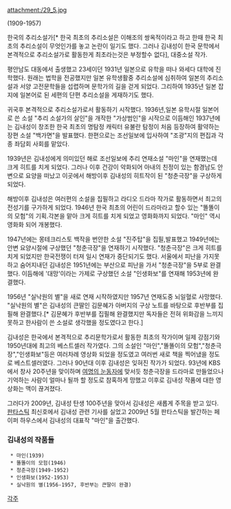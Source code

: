 attachment:/29_5.jpg

(1909-1957)

한국의 추리소설가[* 한국 최초의 추리소설은 이해조의 쌍옥적이라고 하고 한때 한국 최초의 추리소설이 무엇인가를 놓고 논란이 일기도 했다. 그러나 김내성이 한국 문학에서 본격적으로 추리소설가로 활동한게 최초라는것은 부정할수 없다], 대중소설 작가. 

평안남도 대동에서 출생했고 23세이던 1931년 일본으로 유학을 떠나 와세다 대학에 진학했다. 원래는 법학을 전공했지만 일본 유학생활중 추리소설에 심취하여 일본의 추리소설과 서양 고전문학들을 섭렵하며 문학가의 길을 걷게 되었다. 그리하여 1935년 일본 잡지에 일본어로 된 세편의 단편 추리소설을 게재하기도 했다.

귀국후 본격적으로 추리소설가로서 활동하기 시작했다. 1936년,일본 유학시절 일본어로 쓴 소설 "추리 소설가의 살인"을 개작한 "가상범인"을 시작으로 이듬해인 1937년에는 김내성이 창조한 한국 최초의 명탐정 캐릭터 유불란 탐정이 처음 등장하여 활약하는 장편 소설 "백가면"을 발표했다. 한편으로는 조선일보에 입사하여 "조광"지의 편집과 각종 좌담회 사회를 맡았다.

1939년은 김내성에게 의미있던 해로 조선일보에 추리 연재소설 "마인"을 연재했는데 크게 히트를 치게 되었다. 그러나 이후 건강이 악화되어 아내의 친정이 있는 함경남도 안변으로 요양을 떠났고 이곳에서 해방이후 김내성의 히트작이 된 "청춘극장"을 구상하게 되었다.

해방이후 김내성은 여러편의 소설을 집필하고 라디오 드라마 작가로 활동하면서 최고의 전성기를 구가하게 되었다. 1946년 한국 최초의 어린이 드라마라고 할수 있는 "똘똘이의 모험"의 기획.각본을 맡아 크게 히트를 치게 되었고 영화화까지 되었다. "마인" 역시 영화화 되어 개봉했다.

1947년에는 몽테크리스토 백작을 번안한 소설 "진주탑"을 집필,발표했고 1949년에는 안변 요양시절에 구상했던 "청춘극장"을 연재하기 시작했다. "청춘극장"은 크게 히트를 치게 되었지만 한국전쟁이 터져 일시 연재가 중단되기도 했다. 서울에서 피난을 가지못하고 숨어지내던 김내성은 1951년에는 부산으로 피난을 가서 "청춘극장"을 5부로 완결했다. 이듬해에 '대망'이라는 가제로 구상했던 소설 "인생화보"를 연재해 1953년에 완결했다.

1956년 "실낙원의 별"을 새로 연재 시작하였지만 1957년 연재도중 뇌일혈로 사망했다. "실낙원의 별"은 김내성의 큰딸인 김문혜가 아버지의 구상 노트를 바탕으로 후반부를 집필해 완결했다.[* 김문혜가 후반부를 집필해 완결했지만 독자들은 전혀 위화감을 느끼지 못하고 한사람이 쓴 소설로 생각했을 정도였다고 한다.] 

김내성은 한국에서 본격적으로 추리문학가로서 활동한 최초의 작가이며 일제 강점기와 1950년대에 최고의 베스트셀러 작가였다. 그의 소설인 "마인","똘똘이의 모험","청춘극장","인생화보"등은 여러차례 영상화 되었을 정도였고 여러번 새로 책을 찍어냈을 정도로 베스트셀러였다. 그러나 90년대 이후 김내성은 잊혀진 작가가 되었다. 93년에 KBS에서 창사 20주년을 맞이하며 [[여명의 눈동자]]에 맞서듯 청춘극장을 드라마로 만들었으나 기억하는 사람이 얼마나 될까 할 정도로 참혹하게 망했고 이후로 김내성 작품에 대한 영상화는 맥이 끊겨졌다.

그러다가 2009년, 김내성 탄생 100주년을 맞아서 김내성은 새롭게 주목을 받고 있다. [[판타스틱]] 최신호에서 김내성 관련 기사를 실었고 2009년 5월 판타스틱을 발간하는 페이퍼 하우스에서 김내성의 대표작 "마인"을 출간했다.

=== 김내성의 작품들 ===

  * 마인(1939)
  * 똘똘이의 모험(1946)
  * 청춘극장(1949-1952)
  * 인생화보(1952-1953)
  * 실낙원의 별(1956-1957, 후반부는 큰딸이 완결)

[[각주]]
